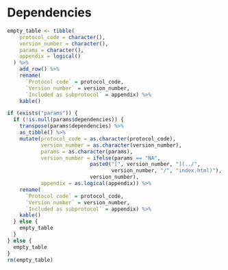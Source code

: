 # Dependencies

<!--
Hier niets invullen.
Indien er dependencies zijn deze invullen in de yaml sectie van index.Rmd
-->



```r
empty_table <- tibble(
    protocol_code = character(),
    version_number = character(),
    params = character(),
    appendix = logical()
  ) %>%
    add_row() %>%
    rename(
      `Protocol code` = protocol_code,
      `Version number` = version_number,
      `Included as subprotocol` = appendix) %>%
    kable()

if (exists("params")) {
  if (!is.null(params$dependencies)) {
    transpose(params$dependencies) %>%
    as_tibble() %>%
    mutate(protocol_code = as.character(protocol_code),
           version_number = as.character(version_number),
           params = as.character(params),
           version_number = ifelse(params == "NA",
                           paste0("[", version_number, "](../",
                                  version_number, "/", "index.html)"),
                           version_number),
           appendix = as.logical(appendix)) %>%
    rename(
      `Protocol code` = protocol_code,
      `Version number` = version_number,
      `Included as subprotocol` = appendix) %>%
    kable()
  } else {
    empty_table
  }
} else {
  empty_table
}
rm(empty_table)
```
